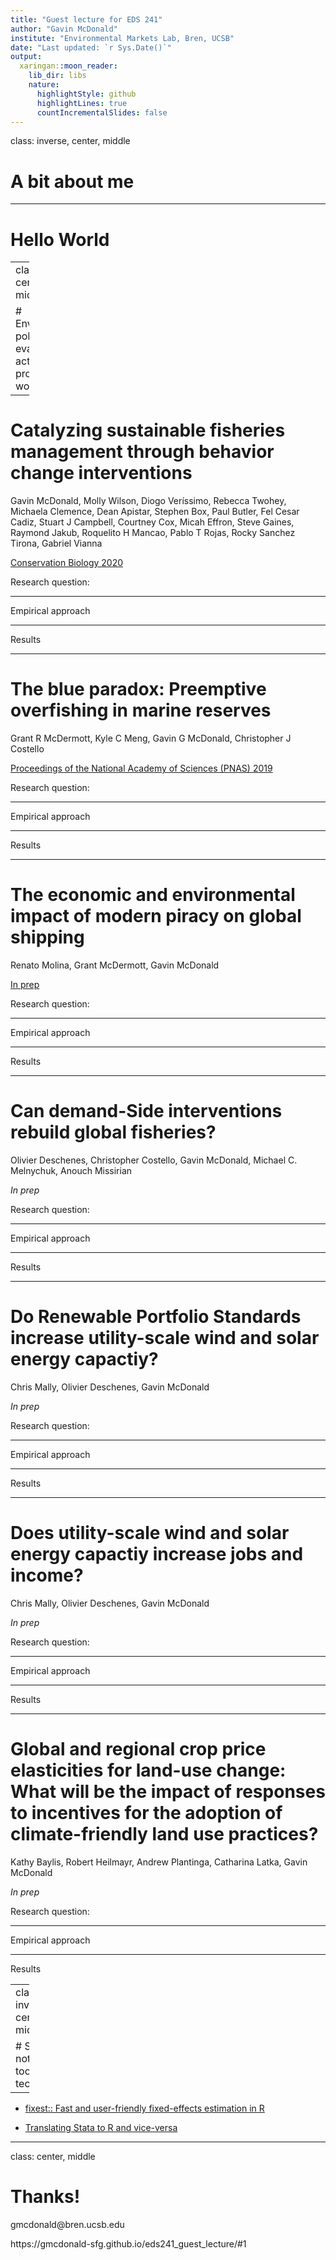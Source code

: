 ```yaml
---
title: "Guest lecture for EDS 241"
author: "Gavin McDonald"
institute: "Environmental Markets Lab, Bren, UCSB"
date: "Last updated: `r Sys.Date()`"
output:
  xaringan::moon_reader:
    lib_dir: libs
    nature:
      highlightStyle: github
      highlightLines: true
      countIncrementalSlides: false
---
```

class: inverse, center, middle

# A bit about me

---

# Hello World

---
class: inverse, center, middle

# Environmental policy evaluation in action: A few projects I've worked on

---

# Catalyzing sustainable fisheries management through behavior change interventions  

Gavin McDonald, Molly Wilson, Diogo Veríssimo, Rebecca Twohey, Michaela Clemence, Dean Apistar, Stephen Box, Paul Butler, Fel Cesar Cadiz, Stuart J Campbell, Courtney Cox, Micah Effron, Steve Gaines, Raymond Jakub, Roquelito H Mancao, Pablo T Rojas, Rocky Sanchez Tirona, Gabriel Vianna

[Conservation Biology 2020](https://conbio.onlinelibrary.wiley.com/doi/full/10.1111/cobi.13475)

Research question: 

---

Empirical approach

---

Results

---

# The blue paradox: Preemptive overfishing in marine reserves

Grant R McDermott, Kyle C Meng, Gavin G McDonald, Christopher J Costello 

[Proceedings of the National Academy of Sciences
 (PNAS) 2019](https://www.pnas.org/content/116/12/5319.short)

Research question: 

---

Empirical approach

---

Results

---

# The economic and environmental impact of modern piracy on global shipping

Renato Molina, Grant McDermott, Gavin McDonald

[In prep](https://renatomolinah.com/assets/docs/piracy.pdf)

Research question: 

---

Empirical approach

---

Results

---

# Can demand-Side interventions rebuild global fisheries?

Olivier Deschenes, Christopher Costello, Gavin McDonald, Michael C. Melnychuk, Anouch Missirian

*In prep*

Research question: 

---

Empirical approach

---

Results

---

# Do Renewable Portfolio Standards increase utility-scale wind and solar energy capactiy?

Chris Mally, Olivier Deschenes, Gavin McDonald

*In prep*

Research question: 

---

Empirical approach

---

Results

---

# Does utility-scale wind and solar energy capactiy increase jobs and income?

Chris Mally, Olivier Deschenes, Gavin McDonald

*In prep*

Research question: 

---

Empirical approach

---

Results

---

# Global and regional crop price elasticities for land-use change: What will be the impact of responses to incentives for the adoption of climate-friendly land use practices?

Kathy Baylis, Robert Heilmayr, Andrew Plantinga, Catharina Latka, Gavin McDonald

*In prep*

Research question: 

---

Empirical approach

---

Results

---
class: inverse, center, middle

# Some notes on tools and techniques

---

* [fixest:: Fast and user-friendly fixed-effects estimation in R](https://lrberge.github.io/fixest/)

* [Translating Stata to R and vice-versa](https://stata2r.github.io)

---
class: center, middle

# Thanks!

gmcdonald@bren.ucsb.edu

https://gmcdonald-sfg.github.io/eds241_guest_lecture/#1